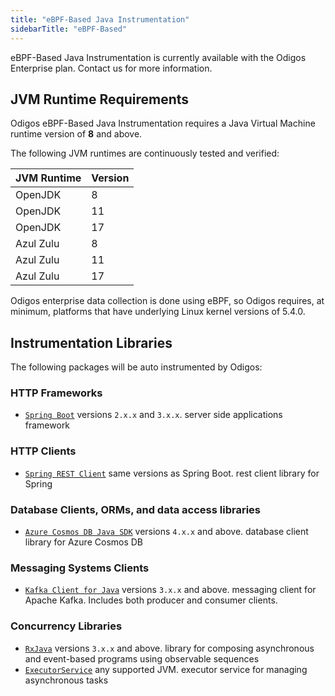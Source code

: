 ```yaml
---
title: "eBPF-Based Java Instrumentation"
sidebarTitle: "eBPF-Based"
---
```


<Info> eBPF-Based Java Instrumentation is currently available with the Odigos Enterprise plan. Contact us for more information.</Info>

## JVM Runtime Requirements

Odigos eBPF-Based Java Instrumentation requires a Java Virtual Machine runtime version of **8** and above.

The following JVM runtimes are continuously tested and verified:

| JVM Runtime | Version |
|-------------|---------|
| OpenJDK     | 8       |
| OpenJDK     | 11      |
| OpenJDK     | 17      |
| Azul Zulu   | 8       |
| Azul Zulu   | 11      |
| Azul Zulu   | 17      |

<Info>
  Odigos enterprise data collection is done using eBPF, so Odigos requires, at minimum, platforms that have underlying Linux kernel versions of 5.4.0.
</Info>

## Instrumentation Libraries

The following packages will be auto instrumented by Odigos:

### HTTP Frameworks

- [`Spring Boot`](https://spring.io/projects/spring-boot) versions `2.x.x` and `3.x.x`. server side applications framework

### HTTP Clients

- [`Spring REST Client`](https://docs.spring.io/spring-framework/reference/integration/rest-clients.html) same versions as Spring Boot. rest client library for Spring

### Database Clients, ORMs, and data access libraries

- [`Azure Cosmos DB Java SDK`](https://github.com/Azure/azure-sdk-for-java/tree/main/sdk/cosmos/azure-cosmos) versions `4.x.x` and above. database client library for Azure Cosmos DB

### Messaging Systems Clients

- [`Kafka Client for Java`](https://kafka.apache.org/) versions `3.x.x` and above. messaging client for Apache Kafka. Includes both producer and consumer clients.

### Concurrency Libraries

- [`RxJava`](https://github.com/ReactiveX/RxJava) versions `3.x.x` and above. library for composing asynchronous and event-based programs using observable sequences
- [`ExecutorService`](https://docs.oracle.com/javase/8/docs/api/java/util/concurrent/ExecutorService.html) any supported JVM. executor service for managing asynchronous tasks